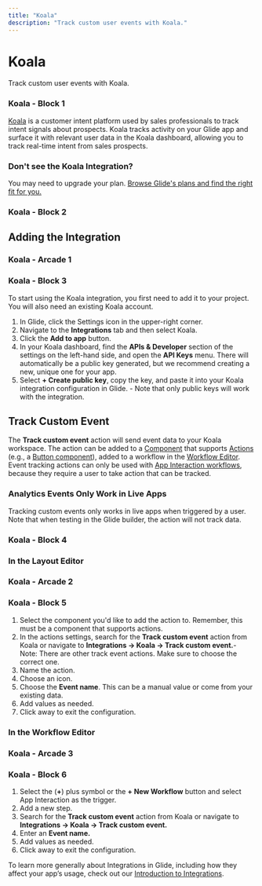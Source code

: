 ```yaml
---
title: "Koala"
description: "Track custom user events with Koala."
---
```


# Koala

Track custom user events with Koala.

### Koala - Block 1

[Koala](https://getkoala.com/) is a customer intent platform used by sales professionals to track intent signals about prospects. Koala tracks activity on your Glide app and surface it with relevant user data in the Koala dashboard, allowing you to track real-time intent from sales prospects. 

### Don't see the Koala Integration?

You may need to upgrade your plan. [Browse Glide's plans and find the right fit for you.](https://www.glideapps.com/pricing)

### Koala - Block 2

## Adding the Integration



### Koala - Arcade 1

### Koala - Block 3

To start using the Koala integration, you first need to add it to your project. You will also need an existing Koala account.

1. In Glide, click the Settings icon in the upper-right corner.
2. Navigate to the **Integrations** tab and then select Koala.
3. Click the **Add to app** button.
4. In your Koala dashboard, find the **APIs & Developer** section of the settings on the left-hand side, and open the **API Keys** menu. There will automatically be a public key generated, but we recommend creating a new, unique one for your app.
5. Select **+ Create public key**, copy the key, and paste it into your Koala integration configuration in Glide. - Note that only public keys will work with the integration.

## Track Custom Event

The **Track custom event** action will send event data to your Koala workspace. The action can be added to a [Component](/essentials/components) that supports [Actions](/getting-started/introduction-to-actions) (e.g., a [Button component](/essentials/components/button)), added to a workflow in the [Workflow Editor](/getting-started/introduction-to-workflows#the-workflow-editor). Event tracking actions can only be used with [App Interaction workflows](/automation/workflows#app-interaction-workflows), because they require a user to take action that can be tracked.



### Analytics Events Only Work in Live Apps

Tracking custom events only works in live apps when triggered by a user. Note that when testing in the Glide builder, the action will not track data. 

### Koala - Block 4

### In the Layout Editor



### Koala - Arcade 2

### Koala - Block 5



1. Select the component you'd like to add the action to. Remember, this must be a component that supports actions.
2. In the actions settings, search for the **Track custom event** action from Koala or navigate to **Integrations -> Koala -> Track custom event.**- Note: There are other track event actions. Make sure to choose the correct one.
3. Name the action.
4. Choose an icon.
5. Choose the **Event name**. This can be a manual value or come from your existing data.
6. Add values as needed.
7. Click away to exit the configuration.

### In the Workflow Editor



### Koala - Arcade 3

### Koala - Block 6



1. Select the (**+**) plus symbol or the **+ New Workflow** button and select App Interaction as the trigger.
2. Add a new step.
3. Search for the **Track custom event** action from Koala or navigate to **Integrations -> Koala -> Track custom event.**
4. Enter an **Event name.**
5. Add values as needed.
6. Click away to exit the configuration.

To learn more generally about Integrations in Glide, including how they affect your app’s usage, check out our [Introduction to Integrations](/automation/integrations).

